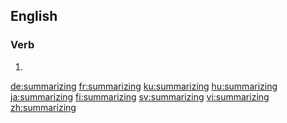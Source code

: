 ==English==

===Verb===
{{head|en|present participle}}

# {{present participle of|summarize|lang=en|nocat=1}}

[[de:summarizing]]
[[fr:summarizing]]
[[ku:summarizing]]
[[hu:summarizing]]
[[ja:summarizing]]
[[fi:summarizing]]
[[sv:summarizing]]
[[vi:summarizing]]
[[zh:summarizing]]